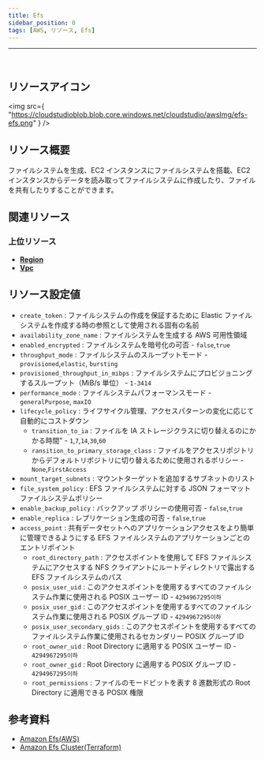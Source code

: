 ```yaml
---
title: Efs
sidebar_position: 0
tags: [AWS, リソース, Efs]
---
```


<hr />
<br />

## リソースアイコン

<img
    src={
        "https://cloudstudioblob.blob.core.windows.net/cloudstudio/awsImg/efs-efs.png"
    }
/>

## リソース概要

ファイルシステムを生成、EC2 インスタンスにファイルシステムを搭載、EC2 インスタンスからデータを読み取ってファイルシステムに作成したり、ファイルを共有したりすることができます。

## 関連リソース

### 上位リソース

-   [**Region**](https://docs.cstudio.app/ja/docs/resource/aws/Base/Region)
-   [**Vpc**](https://docs.cstudio.app/ja/docs/resource/aws/Vpc/Vpc)

## リソース設定値

-   `create_token` : ファイルシステムの作成を保証するために Elastic ファイルシステムを作成する時の参照として使用される固有の名前
-   `availability_zone_name` : ファイルシステムを生成する AWS 可用性領域
-   `enabled_encrypted` : ファイルシステムを暗号化の可否 - `false`,`true`
-   `throughput_mode` : ファイルシステムのスループットモード - `provisioned`,`elastic`, `bursting`
-   `provisioned_throughput_in_mibps` : ファイルシステムにプロビジョニングするスループット（MiB/s 単位） - `1-3414`
-   `performance_mode` : ファイルシステムパフォーマンスモード - `generalPurpose`, `maxIO`
-   `lifecycle_policy` : ライフサイクル管理、アクセスパターンの変化に応じて自動的にコストダウン
    -   `transition_to_ia` : ファイルを IA ストレージクラスに切り替えるのにかかる時間" - `1`,`7`,`14`,`30`,`60`
    -   `ransition_to_primary_storage_class` : ファイルをアクセスリポジトリからデフォルトリポジトリに切り替えるために使用されるポリシー - `None`,`FirstAccess`
-   `mount_target_subnets` : マウントターゲットを追加するサブネットのリスト
-   `file_system_policy` : EFS ファイルシステムに対する JSON フォーマットファイルシステムポリシー
-   `enable_backup_policy` : バックアップ ポリシーの使用可否 - `false`,`true`
-   `enable_replica` : レプリケーション生成の可否 - `false`,`true`
-   `access_point` : 共有データセットへのアプリケーションアクセスをより簡単に管理できるようにする EFS ファイルシステムのアプリケーションごとのエントリポイント
    -   `root_directory_path` : アクセスポイントを使用して EFS ファイルシステムにアクセスする NFS クライアントにルートディレクトリで露出する EFS ファイルシステムのパス
    -   `posix_user_uid` : このアクセスポイントを使用するすべてのファイルシステム作業に使用される POSIX ユーザー ID - `4294967295이하`
    -   `posix_user_gid` : このアクセスポイントを使用するすべてのファイルシステム作業に使用される POSIX グループ ID - `4294967295이하`
    -   `posix_user_secondary_gids` : このアクセスポイントを使用するすべてのファイルシステム作業に使用されるセカンダリー POSIX グループ ID
    -   `root_owner_uid` : Root Directory に適用する POSIX ユーザー ID - `4294967295이하`
    -   `root_owner_gid` : Root Directory に適用する POSIX グループ ID - `4294967295이하`
    -   `root_permissions` : ファイルのモードビットを表す 8 進数形式の Root Directory に適用できる POSIX 権限

## 参考資料

-   [Amazon Efs(AWS)](https://docs.aws.amazon.com/ko_kr/efs/latest/ug/whatisefs.html)
-   [Amazon Efs Cluster(Terraform)](https://registry.terraform.io/providers/hashicorp/aws/latest/docs/resources/efs_file_system)
